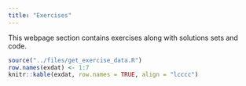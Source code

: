 ```yaml
---
title: "Exercises"
---
```


This webpage section contains exercises along with solutions sets and code.



```r
source("../files/get_exercise_data.R")
row.names(exdat) <- 1:7
knitr::kable(exdat, row.names = TRUE, align = "lcccc")
```

